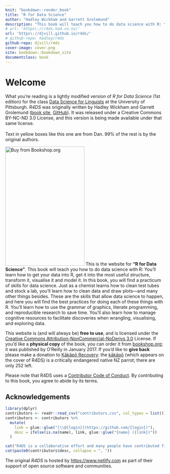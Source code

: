 ```yaml
---
knit: "bookdown::render_book"
title: "R for Data Science"
author: "Hadley Wickham and Garrett Grolemund"
description: "This book will teach you how to do data science with R: You'll learn how to get your data into R, get it into the most useful structure, transform it, visualise it and model it. In this book, you will find a practicum of skills for data science. Just as a chemist learns how to clean test tubes and stock a lab, you'll learn how to clean data and draw plots---and many other things besides. These are the skills that allow data science to happen, and here you will find the best practices for doing each of these things with R. You'll learn how to use the grammar of graphics, literate programming, and reproducible research to save time. You'll also learn how to manage cognitive resources to facilitate discoveries when wrangling, visualising, and exploring data."
# url: 'https\://r4ds.had.co.nz/'
url: 'https\://djvill.github.io/r4ds/'
# github-repo: hadley/r4ds
github-repo: djvill/r4ds
cover-image: cover.png
site: bookdown::bookdown_site
documentclass: book
---
```


# Welcome {-} 

<span class="warning">
What you're reading is a lightly modified version of _R for Data Science_ (1st edition) for the class [Data Science for Linguists](https://djvill.github.io/Data-Sci-2022/) at the University of Pittsburgh. 
_R4DS_ was originally written by Hadley Wickham and Garrett Grolemund ([book site](http://r4ds.had.co.nz), [GitHub](https://github.com/hadley/r4ds/releases/tag/first-ed)). 
It was released under a Creative Commons BY-NC-ND 3.0 License, and this version is being made available under that same license.
<br><br>
Text in yellow boxes like this one are from Dan. 99% of the rest is by the original authors.
</span>

<a href="https://bookshop.org/books/r-for-data-science-import-tidy-transform-visualize-and-model-data/9781491910399"><img src="cover.png" width="250" height="375" alt="Buy from Bookshop.org" class="cover" /></a> This is the website for __"R for Data Science"__. This book will teach you how to do data science with R: You'll learn how to get your data into R, get it into the most useful structure, transform it, visualise it and model it. In this book, you will find a practicum of skills for data science. Just as a chemist learns how to clean test tubes and stock a lab, you'll learn how to clean data and draw plots---and many other things besides. These are the skills that allow data science to happen, and here you will find the best practices for doing each of these things with R. You'll learn how to use the grammar of graphics, literate programming, and reproducible research to save time. You'll also learn how to manage cognitive resources to facilitate discoveries when wrangling, visualising, and exploring data. 

This website is (and will always be) __free to use__, and is licensed under the [Creative Commons Attribution-NonCommercial-NoDerivs 3.0](http://creativecommons.org/licenses/by-nc-nd/3.0/us/) License.  If you'd like a __physical copy__ of the book, you can order it from [bookshop.org](https://bookshop.org/books/r-for-data-science-import-tidy-transform-visualize-and-model-data/9781491910399); it was published by O'Reilly in January 2017. If you'd like to __give back__
please make a donation to [Kākāpō Recovery](https://www.doc.govt.nz/kakapo-donate): the [kākāpō](https://www.youtube.com/watch?v=9T1vfsHYiKY) (which appears on the cover of R4DS) is a critically endangered native NZ parrot; there are only 252 left.

Please note that R4DS uses a [Contributor Code of Conduct](https://contributor-covenant.org/version/2/0/CODE_OF_CONDUCT.html). By contributing to this book, you agree to abide by its terms.

## Acknowledgements {-}

```r
library(dplyr)
contributors <- readr::read_csv("contributors.csv", col_types = list())
contributors <- contributors %>% 
  mutate(
    link = glue::glue("[\\@{login}](https://github.com/{login})"),
    desc = ifelse(is.na(name), link, glue::glue("{name} ({link})"))
  )

cat("R4DS is a collaborative effort and many people have contributed fixes and improvements via pull request: ")
cat(paste0(contributors$desc, collapse = ", "))
```

The original _R4DS_ is hosted by <https://www.netlify.com> as part of their support of open source software and communities.

